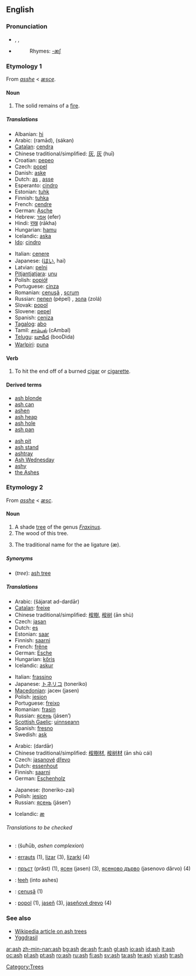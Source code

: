 {{see|Ash}}
==English==
{{wikipedia}}

===Pronunciation===
*{{enPR|ăsh}}, {{IPA|/æʃ/}}, {{SAMPA|/{S/}}
*{{audio|en-us-ash.ogg|Audio (US)}}
*:Rhymes: [[Rhymes:English:-æʃ|-æʃ]]

===Etymology 1===
From {{ME.}} ''[[asshe]]'' < {{OE.}} ''[[æsce]]''.

====Noun====
{{en-noun|es}}

# The solid remains of a [[fire]].

=====Translations=====
{{trans-top|solid remains of a fire}}
*Albanian: [[hi]] {{m}}
*Arabic: {{ARchar|[[رماد]]}} (ramād), {{ARchar|[[سكن]]}} (sákan)
*[[Catalan]]: [[cendra]] {{f}}
*Chinese traditional/simplified: [[灰]], [[灰]] (huī)
*Croatian: [[pepeo]] {{m}}
*Czech: [[popel]] {{m}}
*Danish: [[aske]]
*Dutch: [[as#Dutch|as]] {{f}}, [[asse#Dutch|asse]] {{f}}
*Esperanto: [[cindro]]
*Estonian: [[tuhk]]
*Finnish: [[tuhka]]
*French: [[cendre]] {{m}}
*German: [[Asche]] {{f}}
*Hebrew: [[אפר]] (efer) {{m}}
*Hindi: [[राख]] (rākha) {{f}}
*Hungarian: [[hamu]]
*Icelandic: [[aska]] {{f}}
*[[Ido]]: [[cindro]]
{{trans-mid}}
*Italian: [[cenere]] {{f}}
*Japanese: {{JAchar|[[灰]]}} ([[はい]], hai)
*Latvian: [[pelni]] {{m}} {{p}}
*[[Pitjantjatjara]]: [[unu]]
*Polish: [[popiół]] {{m}}
*Portuguese: [[cinza]] {{f}}
*Romanian: [[cenuşă]] {{f}}, [[scrum]] {{m}}
*Russian: [[пепел]] (pépel) {{m}}, [[зола]] (zolá) {{f}}
*Slovak: [[popol]] {{m}}
*Slovene: [[pepel]] {{m}}
*Spanish: [[ceniza]] {{f}}
*[[Tagalog]]: [[abo]]
*Tamil: [[சாம்பல்]] (cAmbal)
*[[Telugu]]: [[బూడిద]] (booDida)
*[[Warlpiri]]: [[puna]]
{{trans-bottom}}

====Verb====
{{en-verb|ash|es}}

# To hit the end off of a burned [[cigar]] or [[cigarette]].

====Derived terms====
{{top2}}
*[[ash blonde]]
*[[ash can]]
*[[ashen]]<!--belongs on the page for "ashen": Polish-popiół-->
*[[ash heap]]
*[[ash hole]]
*[[ash pan]]
{{mid2}}
*[[ash pit]]
*[[ash stand]]
*[[ashtray]]
*[[Ash Wednesday]]
*[[ashy]]
*[[the Ashes]]<!--in cricket-->
{{bottom}}

===Etymology 2===
From {{ME.}} ''[[asshe]]'' < {{OE.}} ''[[æsc]]''.

====Noun====
{{en-noun|es}}

# A shade [[tree]] of the genus ''[[Fraxinus]]''.
# The wood of this tree.
# {{orthography}} The traditional name for the ae ligature (æ).

=====Synonyms=====
*(''tree''): [[ash tree]]

=====Translations=====
{{trans-top|tree}}
*Arabic: {{ARchar|[[شجرة الدردار]]}} (šájarat ad-dardār) {{f}}
*[[Catalan]]: [[freixe]] {{m}}
*Chinese traditional/simplified: [[桉樹]], [[桉树]] (ān shù) 
*Czech: [[jasan]] {{m}}
*Dutch: [[es#Dutch|es]] {{m}}
*Estonian: [[saar#Estonian|saar]]
*Finnish: [[saarni]]
*French: [[frêne]] {{m}}
*German: [[Esche]] {{f}}
*Hungarian: [[kőris]]
*Icelandic: [[askur]] {{m}}
{{trans-mid}}
*Italian: [[frassino]] {{m}}
*Japanese: [[トネリコ]] (toneriko)
*[[Macedonian]]: јасен (jasen)
*Polish: [[jesion]] {{m}}
*Portuguese: [[freixo]] {{m}}
*Romanian: [[frasin]] {{m}}
*Russian: [[ясень]] (jásen’) {{m}}
*[[Scottish Gaelic]]: [[uinnseann]] {{m}}
*Spanish: [[fresno]] {{m}}
*Swedish: [[ask]]
{{trans-bottom}}

{{trans-top|wood}}
*Arabic: {{ARchar|[[دردار]]}} (dardār) {{m}}
*Chinese traditional/simplified: [[桉樹材]], [[桉树材]] (ān shù cái) 
*Czech: [[jasanový|jasanové]] [[dřevo]] {{n}}
*Dutch: [[essenhout]] {{n}}
*Finnish: [[saarni]]
*German: [[Eschenholz]] {{n}}
{{trans-mid}}
*Japanese: {{JAchar|[[トネリコ材]]}} (toneriko-zai)
*Polish: [[jesion]] {{m}}
*Russian: [[ясень]] (jásen’) {{m}}
{{trans-bottom}}

{{trans-top|ae ligature}}
*Icelandic: [[æ]] {{n}}
{{trans-mid}}
{{trans-bottom}}

======Translations to be checked======
<!--remove this section when all translations have been put into the appropriate table(s)-->
{{checktrans}}

*{{ttbc|Arabic}}: {{ARchar|[[شحوب]]}} (šuħūb, ''ashen complexion'')
*{{ttbc|Basque}}: [[errauts]] (1), [[lizar]] (3), [[lizarki]] (4)
*{{ttbc|Bulgarian}}: [[пръст]] (prǎst) {{f}} (1), [[ясен]] (jasen) {{m}} (3), [[ясеново дърво]] (jasenovo dǎrvo) {{n}} (4)
*{{ttbc|Navajo}}: [[łeeh]] (into ashes)
*{{ttbc|Romanian}}: [[cenuşă]] {{f}} (1)
*{{ttbc|Slovak}}: [[popol]] {{m}} (1), [[jaseň]] {{m}} (3), [[jaseňové drevo]] {{n}} (4)

===See also===
*[[w:ash tree|Wikipedia article on ash trees]]
*[[Yggdrasil]]

[[Category:Trees]]

[[ar:ash]]
[[zh-min-nan:ash]]
[[bg:ash]]
[[de:ash]]
[[fr:ash]]
[[gl:ash]]
[[io:ash]]
[[id:ash]]
[[it:ash]]
[[oc:ash]]
[[pl:ash]]
[[pt:ash]]
[[ro:ash]]
[[ru:ash]]
[[fi:ash]]
[[sv:ash]]
[[ta:ash]]
[[te:ash]]
[[vi:ash]]
[[tr:ash]]